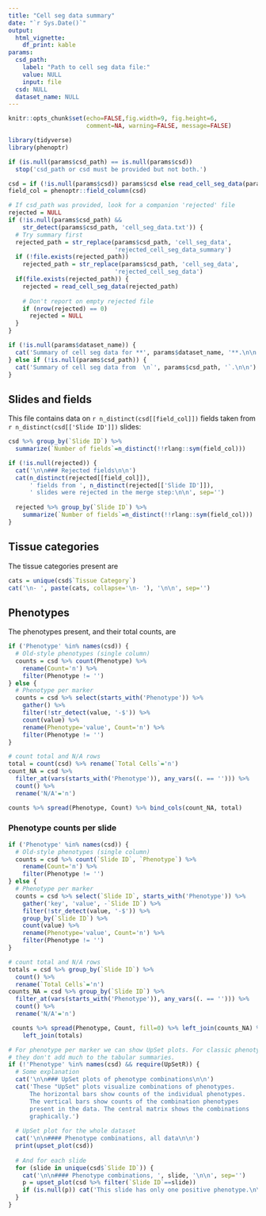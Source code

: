 ```yaml
---
title: "Cell seg data summary"
date: "`r Sys.Date()`"
output: 
  html_vignette:
    df_print: kable
params:
  csd_path: 
    label: "Path to cell seg data file:"
    value: NULL
    input: file
  csd: NULL
  dataset_name: NULL
---
```


```r
knitr::opts_chunk$set(echo=FALSE,fig.width=9, fig.height=6, 
                      comment=NA, warning=FALSE, message=FALSE)

library(tidyverse)
library(phenoptr)
```

<style type="text/css">
table {
    width: auto !important;
    max-width: 100%;
    margin-bottom: 20px;
    margin-left: 0px;
}
</style>

```r
if (is.null(params$csd_path) == is.null(params$csd))
  stop('csd_path or csd must be provided but not both.')

csd = if (!is.null(params$csd)) params$csd else read_cell_seg_data(params$csd_path)
field_col = phenoptr::field_column(csd)

# If csd_path was provided, look for a companion 'rejected' file
rejected = NULL
if (!is.null(params$csd_path) && 
    str_detect(params$csd_path, 'cell_seg_data.txt')) {
  # Try summary first
  rejected_path = str_replace(params$csd_path, 'cell_seg_data',
                              'rejected_cell_seg_data_summary')
  if (!file.exists(rejected_path))
    rejected_path = str_replace(params$csd_path, 'cell_seg_data',
                              'rejected_cell_seg_data')
  if(file.exists(rejected_path)) {
    rejected = read_cell_seg_data(rejected_path)
    
    # Don't report on empty rejected file
    if (nrow(rejected) == 0)
      rejected = NULL
  }
}
```

```r
if (!is.null(params$dataset_name)) {
  cat('Summary of cell seg data for **', params$dataset_name, '**.\n\n', sep='')
} else if (!is.null(params$csd_path)) {
  cat('Summary of cell seg data from  \n`', params$csd_path, '`.\n\n')
}
```


## Slides and fields

This file contains data on `r n_distinct(csd[[field_col]])` fields 
taken from `r n_distinct(csd[['Slide ID']])` slides:

```r
csd %>% group_by(`Slide ID`) %>% 
  summarize(`Number of fields`=n_distinct(!!rlang::sym(field_col)))
```

```r
if (!is.null(rejected)) {
  cat('\n\n### Rejected fields\n\n')
  cat(n_distinct(rejected[[field_col]]), 
      ' fields from ', n_distinct(rejected[['Slide ID']]), 
      ' slides were rejected in the merge step:\n\n', sep='')
  
  rejected %>% group_by(`Slide ID`) %>% 
    summarize(`Number of fields`=n_distinct(!!rlang::sym(field_col)))
}
```

## Tissue categories

The tissue categories present are

```r
cats = unique(csd$`Tissue Category`)
cat('\n- ', paste(cats, collapse='\n- '), '\n\n', sep='')
```

## Phenotypes

The phenotypes present, and their total counts, are

```r
if ('Phenotype' %in% names(csd)) {
  # Old-style phenotypes (single column)
  counts = csd %>% count(Phenotype) %>% 
    rename(Count='n') %>% 
    filter(Phenotype != '')
} else {
  # Phenotype per marker
  counts = csd %>% select(starts_with('Phenotype')) %>% 
    gather() %>% 
    filter(!str_detect(value, '-$')) %>% 
    count(value) %>% 
    rename(Phenotype='value', Count='n') %>% 
    filter(Phenotype != '')
}

# count total and N/A rows
total = count(csd) %>% rename(`Total Cells`='n')
count_NA = csd %>% 
  filter_at(vars(starts_with('Phenotype')), any_vars((. == ''))) %>% 
  count() %>% 
  rename('N/A'='n')

counts %>% spread(Phenotype, Count) %>% bind_cols(count_NA, total)
```

### Phenotype counts per slide

```r
if ('Phenotype' %in% names(csd)) {
  # Old-style phenotypes (single column)
  counts = csd %>% count(`Slide ID`, `Phenotype`) %>% 
    rename(Count='n') %>% 
    filter(Phenotype != '')
} else {
  # Phenotype per marker
  counts = csd %>% select(`Slide ID`, starts_with('Phenotype')) %>% 
    gather('key', 'value', -`Slide ID`) %>% 
    filter(!str_detect(value, '-$')) %>% 
    group_by(`Slide ID`) %>% 
    count(value) %>% 
    rename(Phenotype='value', Count='n') %>%
    filter(Phenotype != '')
}

# count total and N/A rows
totals = csd %>% group_by(`Slide ID`) %>% 
  count() %>% 
  rename(`Total Cells`='n')
counts_NA = csd %>% group_by(`Slide ID`) %>% 
  filter_at(vars(starts_with('Phenotype')), any_vars((. == ''))) %>% 
  count() %>% 
  rename('N/A'='n')

 counts %>% spread(Phenotype, Count, fill=0) %>% left_join(counts_NA) %>% 
    left_join(totals)

```

```r
# For phenotype per marker we can show UpSet plots. For classic phenotyping
# they don't add much to the tabular summaries.
if (!'Phenotype' %in% names(csd) && require(UpSetR)) {
  # Some explanation
  cat('\n\n### UpSet plots of phenotype combinations\n\n')
  cat('These "UpSet" plots visualize combinations of phenotypes.
      The horizontal bars show counts of the individual phenotypes.
      The vertical bars show counts of the combination phenotypes
      present in the data. The central matrix shows the combinations
      graphically.')
  
  # UpSet plot for the whole dataset
  cat('\n\n#### Phenotype combinations, all data\n\n')
  print(upset_plot(csd))
  
  # And for each slide
  for (slide in unique(csd$`Slide ID`)) {
    cat('\n\n#### Phenotype combinations, ', slide, '\n\n', sep='')
    p = upset_plot(csd %>% filter(`Slide ID`==slide))
    if (is.null(p)) cat('This slide has only one positive phenotype.\n\n') else print(p)
  }
}
```

